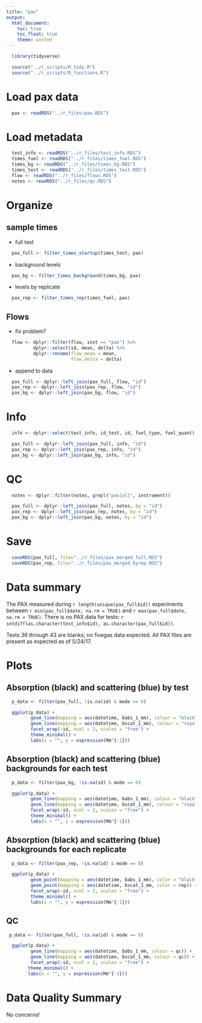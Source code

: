 ```yaml
---
title: "pax"
output:
  html_document:
    toc: true
    toc_float: true
    theme: united
---
```


```r
  library(tidyverse)
```

```r
  source("../r_scripts/R_tidy.R")
  source("../r_scripts/R_functions.R")
```

# Load pax data

```r
  pax <- readRDS("../r_files/pax.RDS")
```

# Load metadata

```r
  test_info <- readRDS("../r_files/test_info.RDS")
  times_fuel <- readRDS("../r_files/times_fuel.RDS")
  times_bg <- readRDS("../r_files/times_bg.RDS")
  times_test <- readRDS("../r_files/times_test.RDS")
  flow <- readRDS("../r_files/flows.RDS")
  notes <- readRDS("../r_files/qc.RDS")
```

# Organize

## sample times

* full test

```r
  pax_full <- filter_times_startup(times_test, pax)
```

* background levels

```r
  pax_bg <- filter_times_background(times_bg, pax)
```

* levels by replicate

```r
  pax_rep <- filter_times_rep(times_fuel, pax)
```

## Flows

* fix problem?

```r
  flow <- dplyr::filter(flow, inst == "pax") %>%
          dplyr::select(id, mean, delta) %>%
          dplyr::rename(flow_mean = mean,
                        flow_delta = delta)
```

* append to data

```r
  pax_full <- dplyr::left_join(pax_full, flow, "id")
  pax_rep <- dplyr::left_join(pax_rep, flow, "id")
  pax_bg <- dplyr::left_join(pax_bg, flow, "id")
```

# Info

```r
  info <- dplyr::select(test_info, id_test, id, fuel_type, fuel_quant)

  pax_full <- dplyr::left_join(pax_full, info, "id")
  pax_rep <- dplyr::left_join(pax_rep, info, "id")
  pax_bg <- dplyr::left_join(pax_bg, info, "id")
```

# QC

```r
  notes <- dplyr::filter(notes, grepl("pax|all", instrument))

  pax_full <- dplyr::left_join(pax_full, notes, by = "id")
  pax_rep <- dplyr::left_join(pax_rep, notes, by = "id")
  pax_bg <- dplyr::left_join(pax_bg, notes, by = "id")
```

# Save

```r
  saveRDS(pax_full, file="../r_files/pax_merged_full.RDS")
  saveRDS(pax_rep, file="../r_files/pax_merged_byrep.RDS")
```


# Data summary

The PAX measured during `r length(unique(pax_full$id))` experiments between `r min(pax_full$date, na.rm = TRUE)` and `r max(pax_full$date, na.rm = TRUE)`. There is no PAX data for tests: `r setdiff(as.character(test_info$id), as.character(pax_full$id))`.

Tests 36 through 43 are blanks; no fivegas data expected.
All PAX files are present as expected as of 5/24/17. 

# Plots

## Absorption (black) and scattering (blue) by test

```r
  p_data <- filter(pax_full, !is.na(id) & mode == 0)

  ggplot(p_data) +
         geom_line(mapping = aes(datetime, babs_1_mm), colour = "black") +
         geom_line(mapping = aes(datetime, bscat_1_mm), colour = "royalblue2") +
         facet_wrap(~id, ncol = 2, scales = "free") +
         theme_minimal() +
         labs(x = "", y = expression(Mm^{-1}))
```

## Absorption (black) and scattering (blue) backgrounds for each test

```r
  p_data <- filter(pax_bg, !is.na(id) & mode == 0)

  ggplot(p_data) +
         geom_line(mapping = aes(datetime, babs_1_mm), colour = "black") +
         geom_line(mapping = aes(datetime, bscat_1_mm), colour = "royalblue2") +
         facet_wrap(~id, ncol = 2, scales = "free") +
         theme_minimal() +
         labs(x = "", y = expression(Mm^{-1}))
```

## Absorption (black) and scattering (blue) backgrounds for each replicate

```r
  p_data <- filter(pax_rep, !is.na(id) & mode == 0)

  ggplot(p_data) +
         geom_point(mapping = aes(datetime, babs_1_mm), color = "black") +
         geom_point(mapping = aes(datetime, bscat_1_mm, color = rep)) +
         facet_wrap(~id, ncol = 2, scales = "free") +
         theme_minimal() +
         labs(x = "", y = expression(Mm^{-1}))
```

## QC

```r
 p_data <- filter(pax_full, !is.na(id) & mode == 0)

  ggplot(p_data) +
         geom_line(mapping = aes(datetime, babs_1_mm, colour = qc)) +
         geom_line(mapping = aes(datetime, bscat_1_mm, colour = qc)) +
         facet_wrap(~id, ncol = 2, scales = "free") +
        theme_minimal() +
        labs(x = "", y = expression(Mm^{-1}))
```

# Data Quality Summary

No concerns!   